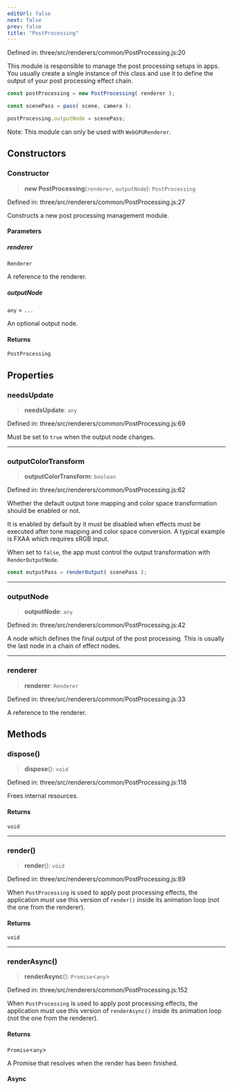 ```yaml
---
editUrl: false
next: false
prev: false
title: "PostProcessing"
---
```


Defined in: three/src/renderers/common/PostProcessing.js:20

This module is responsible to manage the post processing setups in apps.
You usually create a single instance of this class and use it to define
the output of your post processing effect chain.
```js
const postProcessing = new PostProcessing( renderer );

const scenePass = pass( scene, camera );

postProcessing.outputNode = scenePass;
```

Note: This module can only be used with `WebGPURenderer`.

## Constructors

### Constructor

> **new PostProcessing**(`renderer`, `outputNode`): `PostProcessing`

Defined in: three/src/renderers/common/PostProcessing.js:27

Constructs a new post processing management module.

#### Parameters

##### renderer

`Renderer`

A reference to the renderer.

##### outputNode

`any` = `...`

An optional output node.

#### Returns

`PostProcessing`

## Properties

### needsUpdate

> **needsUpdate**: `any`

Defined in: three/src/renderers/common/PostProcessing.js:69

Must be set to `true` when the output node changes.

***

### outputColorTransform

> **outputColorTransform**: `boolean`

Defined in: three/src/renderers/common/PostProcessing.js:62

Whether the default output tone mapping and color
space transformation should be enabled or not.

It is enabled by default by it must be disabled when
effects must be executed after tone mapping and color
space conversion. A typical example is FXAA which
requires sRGB input.

When set to `false`, the app must control the output
transformation with `RenderOutputNode`.

```js
const outputPass = renderOutput( scenePass );
```

***

### outputNode

> **outputNode**: `any`

Defined in: three/src/renderers/common/PostProcessing.js:42

A node which defines the final output of the post
processing. This is usually the last node in a chain
of effect nodes.

***

### renderer

> **renderer**: `Renderer`

Defined in: three/src/renderers/common/PostProcessing.js:33

A reference to the renderer.

## Methods

### dispose()

> **dispose**(): `void`

Defined in: three/src/renderers/common/PostProcessing.js:118

Frees internal resources.

#### Returns

`void`

***

### render()

> **render**(): `void`

Defined in: three/src/renderers/common/PostProcessing.js:89

When `PostProcessing` is used to apply post processing effects,
the application must use this version of `render()` inside
its animation loop (not the one from the renderer).

#### Returns

`void`

***

### renderAsync()

> **renderAsync**(): `Promise`\<`any`\>

Defined in: three/src/renderers/common/PostProcessing.js:152

When `PostProcessing` is used to apply post processing effects,
the application must use this version of `renderAsync()` inside
its animation loop (not the one from the renderer).

#### Returns

`Promise`\<`any`\>

A Promise that resolves when the render has been finished.

#### Async
